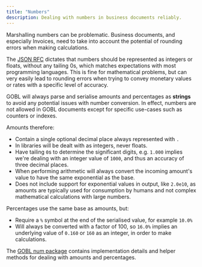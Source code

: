 ```yaml
---
title: "Numbers"
description: Dealing with numbers in business documents reliably.
---
```


Marshalling numbers can be problematic. Business documents, and especially Invoices, need to take into account the potential of rounding errors when making calculations.

The [JSON RFC](https://datatracker.ietf.org/doc/html/rfc7159.html#section-6) dictates that numbers should be represented as integers or floats, without any tailing 0s, which matches expectations with most programming languages. This is fine for mathematical problems, but can very easily lead to rounding errors when trying to convey monetary values or rates with a specific level of accuracy.

GOBL will always parse and serialise amounts and percentages as **strings** to avoid any potential issues with number conversion. In effect, numbers are not allowed in GOBL documents except for specific use-cases such as counters or indexes.

Amounts therefore:

- Contain a single optional decimal place always represented with `.`
- In libraries will be dealt with as integers, never floats.
- Have tailing `0`s to determine the significant digits, e.g. `1.000` implies we're dealing with an integer value of `1000`, and thus an accuracy of three decimal places.
- When performing arithmetic will always convert the incoming amount's value to have the same exponential as the base.
- Does not include support for exponential values in output, like `2.0e10`, as amounts are typically used for consumption by humans and not complex mathematical calculations with large numbers.

Percentages use the same base as amounts, but:

- Require a `%` symbol at the end of the serialised value, for example `10.0%`
- Will always be converted with a factor of 100, so `16.0%` implies an underlying value of `0.160` or `160` as an integer, in order to make calculations.

The [GOBL num package](https://github.com/invopop/gobl/tree/main/num) contains implementation details and helper methods for dealing with amounts and percentages.
